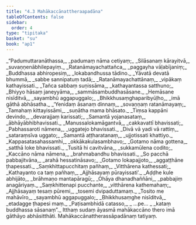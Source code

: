 ```yaml
---
title: "4.3 Mahākaccānattheraapadāna"
tableOfContents: false
sidebar:
  order: 4
type: "tipitaka"
basket: "su"
book: "ap1"
---
```



<DynamicBreadcrumb />

<Division number="31" book="ap1">

<Paragraph number="1107" type="verses" book="ap1">
_“Padumuttaranāthassa,_  
_padumaṃ nāma cetiyaṃ;_  
_Silāsanaṃ kārayitvā,_  
_suvaṇṇenābhilepayiṃ._  

</Paragraph>

</Division>
<Division number="32" book="ap1">

<Paragraph number="1108" type="verses" book="ap1">
_Ratanāmayachattañca,_  
_paggayha vāḷabījaniṃ;_  
_Buddhassa abhiropesiṃ,_  
_lokabandhussa tādino._  

</Paragraph>

</Division>
<Division number="33" book="ap1">

<Paragraph number="1109" type="verses" book="ap1">
_Yāvatā devatā bhummā,_  
_sabbe sannipatuṃ tadā;_  
_Ratanāmayachattānaṃ,_  
_vipākaṃ kathayissati._  

</Paragraph>

</Division>
<Division number="34" book="ap1">

<Paragraph number="1110" type="verses" book="ap1">
_Tañca sabbaṃ suṇissāma,_  
_kathayantassa satthuno;_  
_Bhiyyo hāsaṃ janeyyāma,_  
_sammāsambuddhasāsane._  

</Paragraph>

</Division>
<Division number="35" book="ap1">

<Paragraph number="1111" type="verses" book="ap1">
_Hemāsane nisīditvā,_  
_sayambhū aggapuggalo;_  
_Bhikkhusaṃghaparibyūḷho,_  
_imā gāthā abhāsatha._  

</Paragraph>

</Division>
<Division number="36" book="ap1">

<Paragraph number="1112" type="verses" book="ap1">
_‘Yenidaṃ āsanaṃ dinnaṃ,_  
_sovaṇṇaṃ ratanāmayaṃ;_  
_Tamahaṃ kittayissāmi,_  
_suṇātha mama bhāsato._  

</Paragraph>

</Division>
<Division number="37" book="ap1">

<Paragraph number="1113" type="verses" book="ap1">
_Tiṃsa kappāni devindo,_  
_devarajjaṃ karissati;_  
_Samantā yojanasataṃ,_  
_ābhāyābhibhavissati._  

</Paragraph>

</Division>
<Division number="38" book="ap1">

<Paragraph number="1114" type="verses" book="ap1">
_Manussalokamāgantvā,_  
_cakkavattī bhavissati;_  
_Pabhassaroti nāmena,_  
_uggatejo bhavissati._  

</Paragraph>

</Division>
<Division number="39" book="ap1">

<Paragraph number="1115" type="verses" book="ap1">
_Divā vā yadi vā rattiṃ,_  
_sataraṃsīva uggato;_  
_Samantā aṭṭharatanaṃ,_  
_ujjotissati khattiyo._  

</Paragraph>

</Division>
<Division number="40" book="ap1">

<Paragraph number="1116" type="verses" book="ap1">
_Kappasatasahassamhi,_  
_okkākakulasambhavo;_  
_Gotamo nāma gottena,_  
_satthā loke bhavissati._  

</Paragraph>

</Division>
<Division number="41" book="ap1">

<Paragraph number="1117" type="verses" book="ap1">
_Tusitā hi cavitvāna,_  
_sukkamūlena codito;_  
_Kaccāno nāma nāmena,_  
_brahmabandhu bhavissati._  

</Paragraph>

</Division>
<Division number="42" book="ap1">

<Paragraph number="1118" type="verses" book="ap1">
_So pacchā pabbajitvāna,_  
_arahā hessatināsavo;_  
_Gotamo lokapajjoto,_  
_aggaṭṭhāne ṭhapessati._  

</Paragraph>

</Division>
<Division number="43" book="ap1">

<Paragraph number="1119" type="verses" book="ap1">
_Saṃkhittapucchitaṃ pañhaṃ,_  
_Vitthārena kathessati;_  
_Kathayanto ca taṃ pañhaṃ,_  
_Ajjhāsayaṃ pūrayissati’._  

</Paragraph>

</Division>
<Division number="44" book="ap1">

<Paragraph number="1120" type="verses" book="ap1">
_Aḍḍhe kule abhijāto,_  
_brāhmaṇo mantapāragū;_  
_Ohāya dhanadhaññāni,_  
_pabbajiṃ anagāriyaṃ._  

</Paragraph>

</Division>
<Division number="45" book="ap1">

<Paragraph number="1121" type="verses" book="ap1">
_Saṃkhittenapi pucchante,_  
_vitthārena kathemahaṃ;_  
_Ajjhāsayaṃ tesaṃ pūremi,_  
_tosemi dvipaduttamaṃ._  

</Paragraph>

</Division>
<Division number="46" book="ap1">

<Paragraph number="1122" type="verses" book="ap1">
_Tosito me mahāvīro,_  
_sayambhū aggapuggalo;_  
_Bhikkhusaṃghe nisīditvā,_  
_etadagge ṭhapesi maṃ._  

</Paragraph>

</Division>
<Division number="47" book="ap1">

<Paragraph number="1123" type="verses" book="ap1">
_Paṭisambhidā catasso,_  
_ …pe… _  
_kataṃ buddhassa sāsanaṃ”._  

</Paragraph>

<Paragraph number="1124" book="ap1">
Itthaṃ sudaṃ āyasmā mahākaccāno thero imā gāthāyo abhāsitthāti.

</Paragraph>
</Division>

<Paragraph number="1125" type="center" book="ap1">
Mahākaccānattherassāpadānaṃ tatiyaṃ.
</Paragraph>